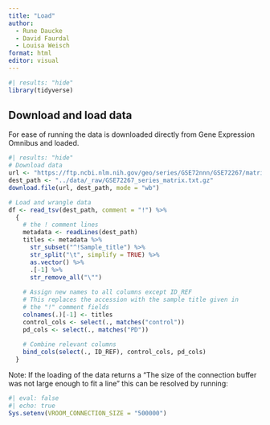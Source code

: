 ```yaml
---
title: "Load"
author: 
  - Rune Daucke 
  - David Faurdal
  - Louisa Weisch
format: html
editor: visual
---
```


```r
#| results: "hide"
library(tidyverse)
```

## Download and load data

For ease of running the data is downloaded directly from Gene Expression Omnibus and loaded.

```r
#| results: "hide"
# Download data
url <- "https://ftp.ncbi.nlm.nih.gov/geo/series/GSE72nnn/GSE72267/matrix/GSE72267_series_matrix.txt.gz"
dest_path <- "../data/_raw/GSE72267_series_matrix.txt.gz"
download.file(url, dest_path, mode = "wb")
```

```r
# Load and wrangle data
df <- read_tsv(dest_path, comment = "!") %>%
  {
    # the ! comment lines 
    metadata <- readLines(dest_path)
    titles <- metadata %>%
      str_subset("^!Sample_title") %>%
      str_split("\t", simplify = TRUE) %>%
      as.vector() %>%
      .[-1] %>%
      str_remove_all("\"")
    
    # Assign new names to all columns except ID_REF
    # This replaces the accession with the sample title given in
    # the "!" comment fields
    colnames(.)[-1] <- titles
    control_cols <- select(., matches("control"))
    pd_cols <- select(., matches("PD"))
    
    # Combine relevant columns 
    bind_cols(select(., ID_REF), control_cols, pd_cols)
  }
```

Note: If the loading of the data returns a "The size of the connection buffer was not large enough to fit a line" this can be resolved by running:

```r
#| eval: false
#| echo: true
Sys.setenv(VROOM_CONNECTION_SIZE = "500000")
```
